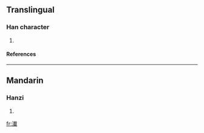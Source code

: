 ==Translingual==
===Han character===
{{Han char|rn=85|rad=水|as=15|sn=18|four=|canj=水十戈一 (EJIM)}}
# {{defn|Han|sort=水15}}
====References====
{{Han ref|kx=0659.120|dkj=18608|hdz=31776.050|uh=7010|ud=28688}}

----
==Mandarin==
===Hanzi===
{{cmn-hanzi|pin=[[bào]] (bao4), [[bó]] (bo2), [[jiān]] (jian1)|wg=pao<sup>4</sup>, po<sup>2</sup>, chien<sup>1</sup>}}
# {{defn|Mandarin}}

[[fr:瀐]]